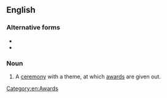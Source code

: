 {{also|awards-ceremony}}
==English==

===Alternative forms===
* {{l|en|award ceremony}}
* {{l|en|awards-ceremony}}

===Noun===
{{en-noun|awards ceremonies}}

# A [[ceremony]] with a theme, at which [[award]]s are given out.

[[Category:en:Awards]]